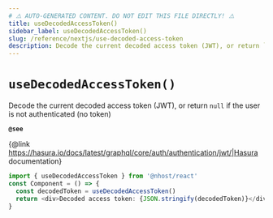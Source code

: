 ```yaml
---
# ⚠️ AUTO-GENERATED CONTENT. DO NOT EDIT THIS FILE DIRECTLY! ⚠️
title: useDecodedAccessToken()
sidebar_label: useDecodedAccessToken()
slug: /reference/nextjs/use-decoded-access-token
description: Decode the current decoded access token (JWT), or return `null` if the user is not authenticated (no token)
---
```


# `useDecodedAccessToken()`

Decode the current decoded access token (JWT), or return `null` if the user is not authenticated (no token)

**`@see`**

{@link https://hasura.io/docs/latest/graphql/core/auth/authentication/jwt/|Hasura documentation}

```ts
import { useDecodedAccessToken } from '@nhost/react'
const Component = () => {
  const decodedToken = useDecodedAccessToken()
  return <div>Decoded access token: {JSON.stringify(decodedToken)}</div>
}
```
